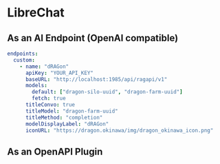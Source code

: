
# LibreChat
## As an AI Endpoint (OpenAI compatible)
<WIPS />

```yaml
endpoints:
  custom:
    - name: "dRAGon"
      apiKey: "YOUR_API_KEY"
      baseURL: "http://localhost:1985/api/ragapi/v1"
      models: 
        default: ["dragon-silo-uuid", "dragon-farm-uuid"]
        fetch: true
      titleConvo: true
      titleModel: "dragon-farm-uuid"
      titleMethod: "completion"
      modelDisplayLabel: "dRAGon"
      iconURL: "https://dragon.okinawa/img/dragon_okinawa_icon.png"
```

## As an OpenAPI Plugin
<WIPS />
